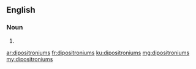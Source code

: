 ==English==

===Noun===
{{head|en|plural}}

# {{plural of|dipositronium|lang=en}}

[[ar:dipositroniums]]
[[fr:dipositroniums]]
[[ku:dipositroniums]]
[[mg:dipositroniums]]
[[my:dipositroniums]]